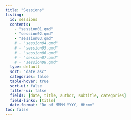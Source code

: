 ```yaml
---
title: "Sessions"
listing:
  id: sessions
  contents:
    - "session01.qmd"
    - "session02.qmd"
    - "session03.qmd"
    # - "session04.qmd"
    # - "session05.qmd"
    # - "session06.qmd"
    # - "session07.qmd"
    # - "session08.qmd"
  type: default
  sort: "date asc"
  categories: false
  table-hover: true
  sort-ui: false
  filter-ui: false
  fields: [date, title, author, subtitle, categories]
  field-links: [title]
  date-format: "Do of MMMM YYYY, HH:mm"
toc: false
---
```


::: {#sessions}
:::